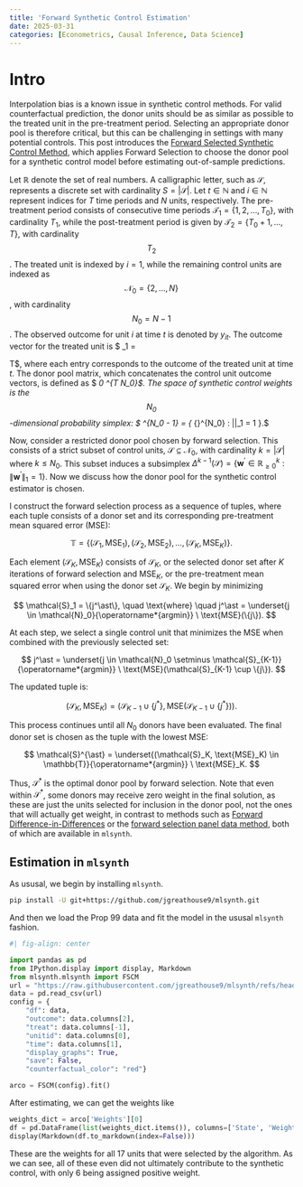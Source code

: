 ```yaml
---
title: 'Forward Synthetic Control Estimation'
date: 2025-03-31
categories: [Econometrics, Causal Inference, Data Science]
---
```

# Intro

Interpolation bias is a known issue in synthetic control methods. For valid counterfactual prediction, the donor units should be as similar as possible to the treated unit in the pre-treatment period. Selecting an appropriate donor pool is therefore critical, but this can be challenging in settings with many potential controls. This post introduces the [Forward Selected Synthetic Control Method](https://doi.org/10.1016/j.econlet.2024.111976), which applies Forward Selection to choose the donor pool for a synthetic control model before estimating out-of-sample predictions.

Let $\mathbb{R}$ denote the set of real numbers. A calligraphic letter, such as $\mathcal{S}$, represents a discrete set with cardinality $S = |\mathcal{S}|$. Let $t \in \mathbb{N}$ and $i \in \mathbb{N}$ represent indices for $T$ time periods and $N$ units, respectively. The pre-treatment period consists of consecutive time periods $\mathcal{T}_1 = \{1, 2, \dots, T_0\}$, with cardinality $T_1$, while the post-treatment period is given by $\mathcal{T}_2 = \{T_0 + 1, \dots, T\}$, with cardinality $$T_2$$. The treated unit is indexed by $i = 1$, while the remaining control units are indexed as $$\mathcal{N}_0 = \{2, \dots, N\}$$, with cardinality $$N_0 = N - 1$$. The observed outcome for unit $i$ at time $t$ is denoted by $y_{it}$. The outcome vector for the treated unit is $ \mathbf{y}_1 = \begin{bmatrix} y_{11} & y_{12} & \cdots & y_{1T} \end{bmatrix}^\top \in \mathbb{R}^T$, where each entry corresponds to the outcome of the treated unit at time $t$. The donor pool matrix, which concatenates the control unit outcome vectors, is defined as $ \mathbf{Y}_0 \in \mathbb{R}^{T \times N_0}$. The space of synthetic control weights is the $$N_0$$-dimensional probability simplex: $ \Delta^{N_0 - 1} = \left\{ \mathbf{w} \in \mathbb{R}_{\geq 0}^{N_0} : \|\mathbf{w}\|_1 = 1 \right\}.$

Now, consider a restricted donor pool chosen by forward selection. This consists of a strict subset of control units, $\mathcal{S} \subseteq \mathcal{N}_0$, with cardinality $k = |\mathcal{S}|$ where $k \leq N_0$. This subset induces a subsimplex $\Delta^{k - 1}(\mathcal{S}) = \left\{ \mathbf{w}^\prime \in \mathbb{R}_{\geq 0}^{k} : \|\mathbf{w}^{\prime}\|_1 = 1 \right\}$. Now we discuss how the donor pool for the synthetic control estimator is chosen.

I construct the forward selection process as a sequence of tuples, where each tuple consists of a donor set and its corresponding pre-treatment mean squared error ($\text{MSE}$):

$$
\mathbb{T} = \left\{ (\mathcal{S}_1, \text{MSE}_1), (\mathcal{S}_2, \text{MSE}_2), \dots, (\mathcal{S}_K, \text{MSE}_K) \right\}.
$$

Each element $(\mathcal{S}_K, \text{MSE}_K)$ consists of $\mathcal{S}_K$, or the selected donor set after $K$ iterations of forward selection and $\text{MSE}_K$, or the pre-treatment mean squared error when using the donor set $\mathcal{S}_K$. We begin by minimizing

$$
\mathcal{S}_1 = \{j^\ast\}, \quad \text{where} \quad j^\ast = \underset{j \in \mathcal{N}_0}{\operatorname*{argmin}} \ \text{MSE}(\{j\}).
$$

At each step, we select a single control unit that minimizes the $\text{MSE}$ when combined with the previously selected set:

$$
 j^\ast = \underset{j \in \mathcal{N}_0 \setminus \mathcal{S}_{K-1}}{\operatorname*{argmin}} \ \text{MSE}(\mathcal{S}_{K-1} \cup \{j\}).
$$

The updated tuple is:

$$
(\mathcal{S}_K, \text{MSE}_K) = (\mathcal{S}_{K-1} \cup \{j^\ast\}, \text{MSE}(\mathcal{S}_{K-1} \cup \{j^\ast\})).
$$

This process continues until all $N_0$ donors have been evaluated. The final donor set is chosen as the tuple with the lowest $\text{MSE}$:

$$
\mathcal{S}^{\ast} = \underset{(\mathcal{S}_K, \text{MSE}_K) \in \mathbb{T}}{\operatorname*{argmin}} \ \text{MSE}_K.
$$

Thus, $\mathcal{S}^{\ast}$ is the optimal donor pool by forward selection. Note that even within $\mathcal{S}^{\ast}$, some donors may receive zero weight in the final solution, as these are just the units selected for inclusion in the donor pool, not the ones that will actually get weight, in contrast to methods such as [Forward Difference-in-Differences](https://doi.org/10.1287/mksc.2022.0212) or the [forward selection panel data method](https://doi.org/10.1016/j.jeconom.2021.04.009), both of which are available in ```mlsynth```.

## Estimation in ```mlsynth```

As ususal, we begin by installing ```mlsynth```.

```bash
pip install -U git+https://github.com/jgreathouse9/mlsynth.git
```

And then we load the Prop 99 data and fit the model in the ususal ```mlsynth``` fashion.

```python
#| fig-align: center

import pandas as pd
from IPython.display import display, Markdown
from mlsynth.mlsynth import FSCM
url = "https://raw.githubusercontent.com/jgreathouse9/mlsynth/refs/heads/main/basedata/smoking_data.csv"
data = pd.read_csv(url)
config = {
    "df": data,
    "outcome": data.columns[2],
    "treat": data.columns[-1],
    "unitid": data.columns[0],
    "time": data.columns[1],
    "display_graphs": True,
    "save": False,
    "counterfactual_color": "red"}

arco = FSCM(config).fit()
```

After estimating, we can get the weights like

```python
weights_dict = arco['Weights'][0]
df = pd.DataFrame(list(weights_dict.items()), columns=['State', 'Weight'])
display(Markdown(df.to_markdown(index=False)))
```
These are the weights for all 17 units that were selected by the algorithm. As we can see, all of these even did not ultimately contribute to the synthetic control, with only 6 being assigned positive weight.
